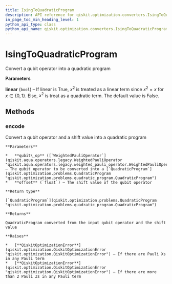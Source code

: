 ```yaml
---
title: IsingToQuadraticProgram
description: API reference for qiskit.optimization.converters.IsingToQuadraticProgram
in_page_toc_min_heading_level: 1
python_api_type: class
python_api_name: qiskit.optimization.converters.IsingToQuadraticProgram
---
```


# IsingToQuadraticProgram

<Class id="qiskit.optimization.converters.IsingToQuadraticProgram" github="https://github.com/qiskit-community/qiskit-aqua/tree/stable/0.7/qiskit/optimization/converters/ising_to_quadratic_program.py" signature="IsingToQuadraticProgram(linear=False)">
  Convert a qubit operator into a quadratic program

  **Parameters**

  **linear** (`bool`) – If linear is True, $x^2$ is treated as a linear term since $x^2 = x$ for $x \in \{0,1\}$. Else, $x^2$ is treat as a quadratic term. The default value is False.

  ## Methods

  ### encode

  <Function id="qiskit.optimization.converters.IsingToQuadraticProgram.encode" name="encode" signature="IsingToQuadraticProgram.encode(qubit_op, offset=0.0)">
    Convert a qubit operator and a shift value into a quadratic program

    **Parameters**

    *   **qubit\_op** ([`WeightedPauliOperator`](qiskit.aqua.operators.legacy.WeightedPauliOperator "qiskit.aqua.operators.legacy.weighted_pauli_operator.WeightedPauliOperator")) – The qubit operator to be converted into a [`QuadraticProgram`](qiskit.optimization.problems.QuadraticProgram "qiskit.optimization.problems.quadratic_program.QuadraticProgram")
    *   **offset** (`float`) – The shift value of the qubit operator

    **Return type**

    [`QuadraticProgram`](qiskit.optimization.problems.QuadraticProgram "qiskit.optimization.problems.quadratic_program.QuadraticProgram")

    **Returns**

    QuadraticProgram converted from the input qubit operator and the shift value

    **Raises**

    *   [**QiskitOptimizationError**](qiskit.optimization.QiskitOptimizationError "qiskit.optimization.QiskitOptimizationError") – If there are Pauli Xs in any Pauli term
    *   [**QiskitOptimizationError**](qiskit.optimization.QiskitOptimizationError "qiskit.optimization.QiskitOptimizationError") – If there are more than 2 Pauli Zs in any Pauli term
  </Function>
</Class>

